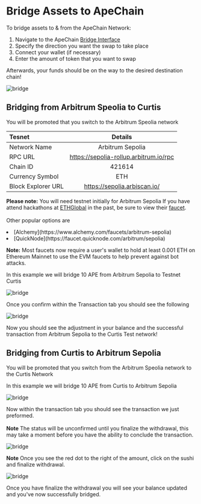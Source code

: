 # Bridge Assets to ApeChain

To bridge assets to & from the ApeChain Network: 
1. Navigate to the ApeChain [Bridge Interface](https://curtis.bridge.caldera.xyz/)
2. Specify the direction you want the swap to take place
3. Connect your wallet (if necessary)
4. Enter the amount of token that you want to swap 

Afterwards, your funds should be on the way to the desired destination chain!

 ![bridge](../images/bridge.png)

 ## Bridging from Arbitrum Speolia to Curtis ##

 You will be promoted that you switch to the Arbitrum Speolia network 

| Tesnet      | Details|    
| :------------ | :---------: 
| Network Name | Arbitrum Sepolia |
| RPC URL        |    https://sepolia-rollup.arbitrum.io/rpc   |
| Chain ID    |    421614   |   
| Currency Symbol|         ETH    |
| Block Explorer URL | https://sepolia.arbiscan.io/

**Please note:**
You will need testnet initially for Arbitrum Sepolia 
If you have attend hackathons at [ETHGlobal](https://ethglobal.com) in the past, be sure to view their [faucet](https://ethglobal.com/faucet).
<br></br>
Other popular options are 
<li>[Alchemy](https://www.alchemy.com/faucets/arbitrum-sepolia)</li>
<li>[QuickNode](https://faucet.quicknode.com/arbitrum/sepolia)</li>

**Note:** 
Most faucets now require a user's wallet to hold at least 0.001 ETH on Ethereum Mainnet to use the EVM faucets to help prevent against bot attacks.

In this example we will bridge 10 APE from Arbitrum Sepolia to Testnet Curtis 

 ![bridge](../images/bridge_10.png)

Once you confirm within the Transaction tab you should see the following 

 ![bridge](../images/txn_bridge.png)

 Now you should see the adjustment in your balance and the successful transaction from Arbitrum Sepolia to the Curtis Test network!


  ## Bridging from Curtis to Arbitrum Sepolia ##

 You will be promoted that you switch from the Arbitrum Speolia network to the Curtis Network


In this example we will bridge 10 APE from Curtis to Arbitrum Sepolia

 ![bridge](../images/curtis_over.png)

Now within the transaction tab you should see the transaction we just preformed.
<br></br>
**Note** The status will be unconfirmed until you finalize the withdrawal, this may take a moment before you have the ability to conclude the transaction.

 ![bridge](../images/bridge_withdraw.png)

**Note** Once you see the red dot to the right of the amount, click on the sushi and finalize withdrawal.

![bridge](../images/confirmed.png)


 Once you have finalize the withdrawal you will see your balance updated and you've now successfully bridged. 


